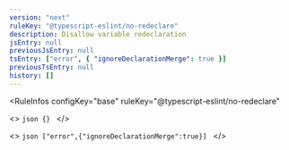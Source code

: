 ```yaml
---
version: "next"
ruleKey: "@typescript-eslint/no-redeclare"
description: Disallow variable redeclaration
jsEntry: null
previousJsEntry: null
tsEntry: ["error", { "ignoreDeclarationMerge": true }]
previousTsEntry: null
history: []
---
```


<RuleInfos 
  configKey="base" 
  ruleKey="@typescript-eslint/no-redeclare" 
>
  <>
    ```json
    {}
    ```
  </>

  <>
    ```json
    ["error",{"ignoreDeclarationMerge":true}]
    ```
  </>
</RuleInfos>
